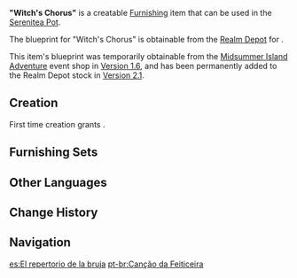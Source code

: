 {{Furnishing Infobox
|id             = 373313
|image          = Item Witch's Chorus.png
|category       = Landscape
|subcategory    = Ornament
|rarity         = 4
|adeptal_energy = 90
|load           = 35
|reduced_load   = 24
|description    = A phonograph created using mysterious technologies that can store sounds.<br />This phonograph seems to have been invented by [[Alice|a certain witch]]. It is of excellent quality, fears neither wind nor rain, and even scoffs at the erosion brought by sea salt. No matter the rhythmic complexity of the orchestration, it will play every last note from every last instrument with absolute clarity.
|blueprint      = [[Realm Depot]]<br />[[Midsummer Island Adventure]] Event Shop
}}
'''"Witch's Chorus"''' is a creatable [[Furnishing]] item that can be used in the [[Serenitea Pot]].

The blueprint for "Witch's Chorus" is obtainable from the [[Realm Depot]] for {{Item|Realm Currency|24|x=240}}.

This item's blueprint was temporarily obtainable from the [[Midsummer Island Adventure]] event shop in [[Version 1.6]], and has been permanently added to the Realm Depot stock in [[Version 2.1]].

==Creation==
First time creation grants {{Item|Trust|24|x=90}}.
{{Recipe
|type = Creation
|time = 16h
|Cuihua Wood = 4
|Iron Chunk = 4
|White Iron Chunk = 4
|sort = Cuihua Wood,Iron Chunk,White Iron Chunk
}}

==Furnishing Sets==
{{Craft Usage}}

==Other Languages==
{{Other Languages
|en      = "Witch's Chorus"
|zhs     = 「魔女的重唱」
|zhs_rm  = "Mónǚ de chóngchàng"
|zht     = 「魔女的重唱」
|zht_rm  = "Mónǚ de chóngchàng"
|zh_tl   = 
|ja      = 「魔女のコーラス」
|ja_rm   = "Majo no Koorasu"
|ja_tl   = 
|ko      = 「마녀의 앙상블」
|ko_rm   = "Manyeo-ui Angsangbeul"
|ko_tl   = "Witch's Ensemble"
|es      = El repertorio de la bruja
|es_tl   = The Repertoire of the Witch
|fr      = « Récital de sorcière »
|fr_tl   = "Recital of the Witch"
|ru      = Ведьмин хор
|ru_tl   = 
|th      = เสียงเพลงของแม่มด
|th_rm   = Siang phleng khong maemot
|th_tl   = Song of the Witch
|vi      = Tiếng Hát Ma Nữ
|vi_tl   = 
|de      = „Chor der Hexen“
|de_tl   = "Chorus of Witches"
|id      = "Nyanyian Sang Penyihir"
|id_tl   = "Song of The Witch"
|pt      = "Canção da Feiticeira"
|pt_tl   = 
}}

==Change History==
{{Change History|1.6}}

==Navigation==
{{Furnishing Navbox/Exterior|Landscape}}

[[es:El repertorio de la bruja]]
[[pt-br:Canção da Feiticeira]]
